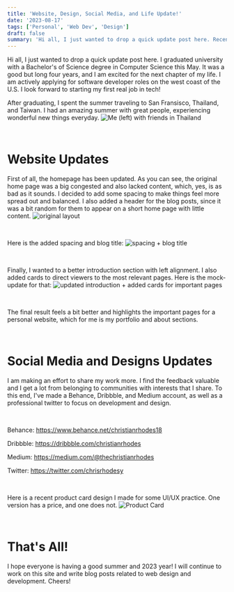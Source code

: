 ```yaml
---
title: 'Website, Design, Social Media, and Life Update!'
date: '2023-08-17'
tags: ['Personal', 'Web Dev', 'Design']
draft: false
summary: 'Hi all, I just wanted to drop a quick update post here. Recently, I graduated university, traveled to Asia with friends, and created more social sites to share my design and development work. '
---
```


Hi all, I just wanted to drop a quick update post here. I graduated university with a Bachelor's of Science degree in Computer Science this May. It was a good but long four years, and I am excited for the next chapter of my life. I am actively applying for software developer roles on the west coast of the U.S. I look forward to starting my first real job in tech!

After graduating, I spent the summer traveling to San Fransisco, Thailand, and Taiwan. I had an amazing summer with great people, experiencing wonderful new things everyday.
![Me (left) with friends in Thailand](https://drive.google.com/uc?id=11k_olkn-hPjOgrZ4Dl62zSCUN77nX8i9)

&nbsp;

# Website Updates

First of all, the homepage has been updated. As you can see, the original home page was a big congested and also lacked content, which, yes, is as bad as it sounds. I decided to add some spacing to make things feel more spread out and balanced. I also added a header for the blog posts, since it was a bit random for them to appear on a short home page with little content.
![original layout](https://drive.google.com/uc?id=14FcOSmO-1PwuxaX_YIMfwxx8CCxkx35A)

&nbsp;

Here is the added spacing and blog title:
![spacing + blog title](https://drive.google.com/uc?id=1zmmjhFmmhOULHVgHDl1pNkf0_UJwTtGC)

&nbsp;

Finally, I wanted to a better introduction section with left alignment. I also added cards to direct viewers to the most relevant pages. Here is the mock-update for that:
![updated introduction + added cards for important pages](https://drive.google.com/uc?id=1qDAugQ3b4hysTadTTLvyvMun1BiQLdgQ)

&nbsp;

The final result feels a bit better and highlights the important pages for a personal website, which for me is my portfolio and about sections.

&nbsp;

# Social Media and Designs Updates

I am making an effort to share my work more. I find the feedback valuable and I get a lot from belonging to communities with interests that I share. To this end, I've made a Behance, Dribbble, and Medium account, as well as a professional twitter to focus on development and design.

&nbsp;

Behance: https://www.behance.net/christianrhodes18

Dribbble: https://dribbble.com/christianrhodes

Medium: https://medium.com/@thechristianrhodes

Twitter: https://twitter.com/chrisrhodesy

&nbsp;

Here is a recent product card design I made for some UI/UX practice. One version has a price, and one does not.
![Product Card](https://drive.google.com/uc?id=1glzSgkZuNMhfr1c9TJtHOn6e4Yd9uPll)

&nbsp;

# That's All!

I hope everyone is having a good summer and 2023 year! I will continue to work on this site and write blog posts related to web design and development. Cheers!
